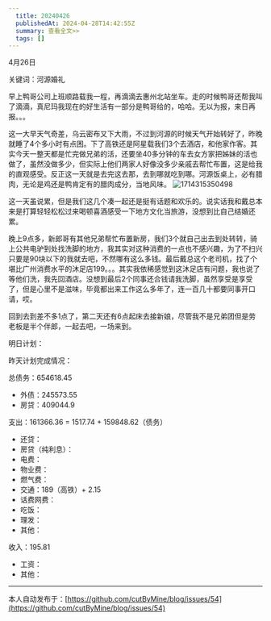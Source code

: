 ```yaml
---
  title: 20240426
  publishedAt: 2024-04-28T14:42:55Z
  summary: 查看全文>>
  tags: []
---
```


4月26日

关键词：河源婚礼

早上鸭哥公司上班顺路载我一程，再滴滴去惠州北站坐车。走的时候鸭哥还帮我叫了滴滴，真尼玛我现在的好生活有一部分是鸭哥给的，哈哈。无以为报，来日再报。。。

这一大早天气奇差，乌云密布又下大雨，不过到河源的时候天气开始转好了，昨晚就睡了4个多小时有点困。下了高铁还是阿星载我们3个去酒店，和他家作客。其实今天一整天都是忙完做兄弟的活，还要坐40多分钟的车去女方家把姊妹的活也做了，虽然没做多少，但实际上他们两家人好像没多少亲戚去帮忙布置，这是给我的直观感受。反正这一天就是去完这去那，去到哪就吃到哪。河源饭桌上，必有腊肉，无论是鸡还是鸭肯定有的腊肉成分，当地风味。
![1714315350498](https://github.com/cutByMine/blog/assets/164211290/7f3ccf85-791d-4904-bc6a-9c121d255625)

这一天虽说累，但是我们这几个凑一起还是挺有话题和欢乐的。说实话我和戴总本来是打算轻轻松松过来喝顿喜酒感受一下地方文化当旅游，没想到比自己结婚还累。

晚上9点多，新郎哥有其他兄弟帮忙布置新房，我们3个就自己出去到处转转，骑上公共电驴到处找洗脚的地方，我其实对这种消费的一点也不感兴趣，为了不扫兴只要是90块以下的我就去吧，不然哪有这么多钱。最后戴总这个老司机，找了个堪比广州消费水平的沐足店199。。。其实我依稀感觉到这沐足店有问题，我也说了等他们洗，我先回酒店。没想到最后2个同事还合钱请我洗脚，虽然享受是享受了，但是心里不是滋味，毕竟都出来工作这么多年了，连一百几十都要同事开口请，哎。

回到去到差不多1点了，第二天还有6点起床去接新娘，尽管我不是兄弟团但是劳老板是半个伴郎，一起去吧，一场来到。

明日计划：

昨天计划完成情况：

总债务：654618.45
- 外债：245573.55
- 房贷：409044.9

支出：161366.36 = 1517.74 + 159848.62（债务）
- 还贷：
- 房贷（纯利息）：
- 电费：
- 物业费：
- 燃气费：
- 交通：189（高铁）+ 2.15
- 话费网费：
- 吃饭：
- 理发：
- 其他：

收入：195.81
- 工资：
- 其他：


---
本人自动发布于：[https://github.com/cutByMine/blog/issues/54](https://github.com/cutByMine/blog/issues/54)
